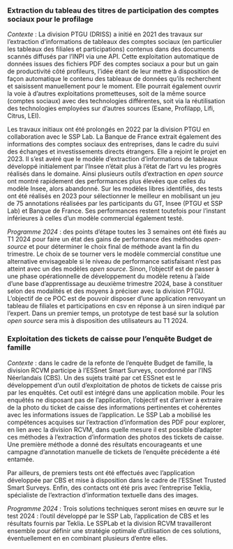 


### Extraction du tableau des titres de participation des comptes sociaux pour le profilage


*Contexte* : La division PTGU (DRISS) a initié en 2021 des travaux sur
l'extraction d'informations de tableaux des comptes sociaux (en
particulier les tableaux des filiales et participations) contenus dans
des documents scannés diffusés par l'INPI via une API. Cette
exploitation automatique de données issues des fichiers PDF des comptes
sociaux a pour but un gain de productivité côté profileurs, l'idée étant
de leur mettre à disposition de façon automatique le contenu des
tableaux de données qu'ils recherchent et saisissent manuellement pour
le moment. Elle pourrait également ouvrir la voie à d'autres
exploitations prometteuses, soit de la même source (comptes sociaux)
avec des technologies différentes, soit via la réutilisation des
technologies employées sur d'autres sources (Esane, Profilapp, Lifi,
Citrus, LEI).



Les travaux initiaux ont été prolongés en 2022 par la division PTGU en
collaboration avec le SSP Lab. La Banque de France extrait également des
informations des comptes sociaux des entreprises, dans le cadre du suivi
des échanges et investissements directs étrangers. Elle a rejoint le
projet en 2023. Il s'est avéré que le modèle d'extraction d'informations
de tableaux développé initialement par l'Insee n'était plus à l'état de
l'art vu les progrès réalisés dans le domaine. Ainsi plusieurs outils
d'extraction en *open source* ont montré rapidement des performances
plus élevées que celles du modèle Insee, alors abandonné. Sur les
modèles libres identifiés, des tests ont été réalisés en 2023 pour
sélectionner le meilleur en mobilisant un jeu de 75 annotations
réalisées par les participants du GT, Insee (PTGU et SSP Lab) et Banque
de France. Ses performances restent toutefois pour l'instant inférieures
à celles d'un modèle commercial également testé.



*Programme 2024* : des points d'étape toutes les 3 semaines ont été
fixés au T1 2024 pour faire un état des gains de performance des
méthodes *open-source* et pour déterminer le choix final de méthode
avant la fin du trimestre. Le choix de se tourner vers le modèle
commercial constitue une alternative envisageable si le niveau de
performance satisfaisant n'est pas atteint avec un des modèles *open
source*. Sinon, l'objectif est de passer à une phase opérationnelle de
développement du modèle retenu à l'aide d'une base d'apprentissage au
deuxième trimestre 2024, base à constituer selon des modalités et des
moyens à préciser avec la division PTGU. L'objectif de ce POC est de
pouvoir disposer d'une application renvoyant un tableau de filiales et
participations en csv en réponse à un siren indiqué par l'expert. Dans
un premier temps, un prototype de test basé sur la solution *open
source* sera mis à disposition des utilisateurs au T1 2024.



### Exploitation des tickets de caisse pour l'enquête Budget de famille



*Contexte* : dans le cadre de la refonte de l'enquête Budget de famille,
la division RCVM participe à l'ESSnet Smart Surveys, coordonné par l'INS
Néerlandais (CBS). Un des sujets traité par cet ESSnet est le
développement d'un outil d'exploitation de photos de tickets de caisse
pris par les enquêtés. Cet outil est intégré dans une application
mobile. Pour les enquêtés ne disposant pas de l'application, l'objectif
est d'arriver à extraire de la photo du ticket de caisse des
informations pertinentes et cohérentes avec les informations issues de
l'application. Le SSP Lab a mobilisé les compétences acquises sur
l'extraction d'information des PDF pour explorer, en lien avec la
division RCVM, dans quelle mesure il est possible d'adapter ces méthodes
à l'extraction d'information des photos des tickets de caisse. Une
première méthode a donné des résultats encourageants et une campagne
d'annotation manuelle de tickets de l'enquête précédente a été entamée.



Par ailleurs, de premiers tests ont été effectués avec l'application
développée par CBS et mise à disposition dans le cadre de l'ESSnet
Trusted Smart Surveys. Enfin, des contacts ont été pris avec
l'entreprise Teklia, spécialiste de l'extraction d'information textuelle
dans des images.



*Programme 2024* : Trois solutions techniques seront mises en œuvre sur
le test 2024 : l'outil développé par le SSP Lab, l'application de CBS et
les résultats fournis par Teklia. Le SSPLab et la division RCVM
travailleront ensemble pour définir une stratégie optimale d'utilisation
de ces solutions, éventuellement en en combinant plusieurs d'entre
elles.



